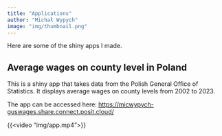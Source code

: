 ```yaml
---
title: "Applications"
author: "Michał Wypych"
image: "img/thumbnail.png"
---
```


Here are some of the shiny apps I made.

## Average wages on county level in Poland

This is a shiny app that takes data from the Polish General Office of Statistics. It displays average wages on county levels from 2002 to 2023.

The app can be accessed here: <https://micwypych-guswages.share.connect.posit.cloud/>

{{\<video "img/app.mp4"\>}}